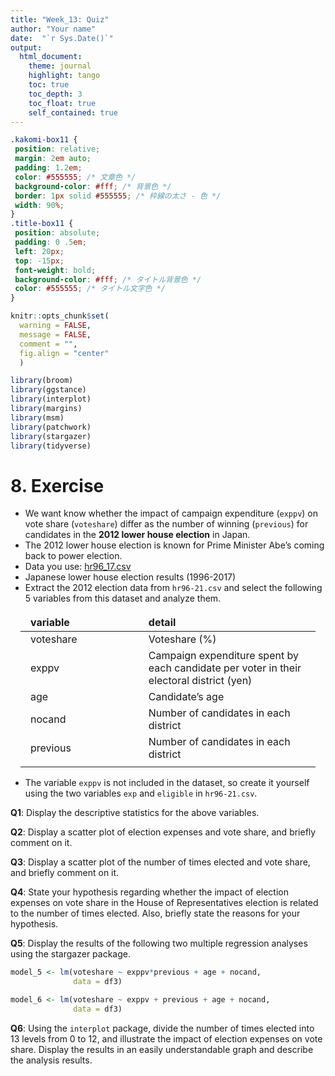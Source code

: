 ```yaml
---
title: "Week_13: Quiz"
author: "Your name"
date:  "`r Sys.Date()`"
output:
  html_document:
    theme: journal
    highlight: tango
    toc: true
    toc_depth: 3
    toc_float: true
    self_contained: true
---
```


<style>

table, td, th {
  border: none;
  padding-left: 1em;
  padding-right: 1em;
  min-width: 50%;
  margin-left: auto;
  margin-right: auto;
  margin-top: 1em;
  margin-bottom: 1em;
}

</style>

```css
.kakomi-box11 {
 position: relative;
 margin: 2em auto;
 padding: 1.2em;
 color: #555555; /* 文章色 */
 background-color: #fff; /* 背景色 */
 border: 1px solid #555555; /* 枠線の太さ - 色 */
 width: 90%;
}
.title-box11 {
 position: absolute;
 padding: 0 .5em;
 left: 20px;
 top: -15px;
 font-weight: bold;
 background-color: #fff; /* タイトル背景色 */
 color: #555555; /* タイトル文字色 */
}
```

```r
knitr::opts_chunk$set(
  warning = FALSE,       
  message = FALSE,      
  comment = "",
  fig.align = "center"  
  )
```  

```r
library(broom)
library(ggstance)
library(interplot)
library(margins)
library(msm)
library(patchwork)
library(stargazer)
library(tidyverse)
```  

# 8. Exercise  

- We want know whether the impact of campaign expenditure (`exppv`) on vote share (`voteshare`) differ as the number of winning (`previous`) for candidates in the **2012 lower house election** in Japan.  
- The 2012 lower house election is known for Prime Minister Abe's coming back to power election.  
- Data you use: [hr96_17.csv](http://www.ner.takushoku-u.ac.jp/masano/class_material/waseda/keiryo/hr96_17.csv)  
- Japanese lower house election results (1996-2017)  
- Extract the 2012 election data from `hr96-21.csv` and select the following 5 variables from this dataset and analyze them.  

| variable| detail |
|:---------------|:-----------------------|
| voteshare  |Voteshare (%) |
| exppv  | Campaign expenditure spent by each candidate per voter in their electoral district (yen) |
| age  |Candidate's age |
| nocand  |Number of candidates in each district|
| previous  |Number of candidates in each district|
|     |    |
- The variable `exppv` is not included in the dataset, so create it yourself using the two variables `exp` and `eligible` in `hr96-21.csv`.  

**Q1**: Display the descriptive statistics for the above variables.  

**Q2**: Display a scatter plot of election expenses and vote share, and briefly comment on it.  

**Q3**: Display a scatter plot of the number of times elected and vote share, and briefly comment on it.  

**Q4**: State your hypothesis regarding whether the impact of election expenses on vote share in the House of Representatives election is related to the number of times elected. Also, briefly state the reasons for your hypothesis.  

**Q5**: Display the results of the following two multiple regression analyses using the stargazer package.

```r
model_5 <- lm(voteshare ~ exppv*previous + age + nocand,
              data = df3)

model_6 <- lm(voteshare ~ exppv + previous + age + nocand,
              data = df3)
```  

**Q6**: Using the `interplot` package, divide the number of times elected into 13 levels from 0 to 12, and illustrate the impact of election expenses on vote share. Display the results in an easily understandable graph and describe the analysis results.

